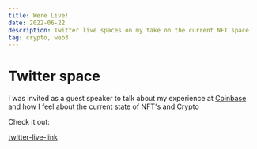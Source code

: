 ```yaml
---
title: Were Live!
date: 2022-06-22
description: Twitter live spaces on my take on the current NFT space
tag: crypto, web3
---
```


# Twitter space

I was invited as a guest speaker to talk about my experience at [Coinbase](https://coinbase.com) and how I feel about the current state of NFT's and Crypto

Check it out:

[twitter-live-link](https://twitter.com/nft4noobs/status/1539187300873420801?s=20&t=OMxNTFvnxTQEsSRau-qjIw)
